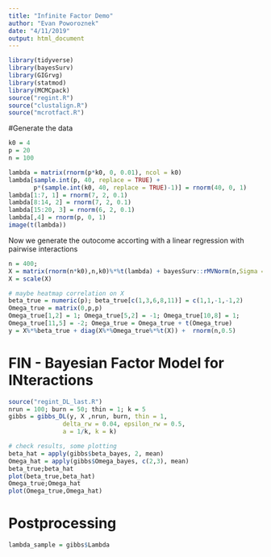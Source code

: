 ```yaml
---
title: "Infinite Factor Demo"
author: "Evan Poworoznek"
date: "4/11/2019"
output: html_document
---
```


```r
library(tidyverse)
library(bayesSurv)
library(GIGrvg)
library(statmod)
library(MCMCpack)
source("regint.R")
source("clustalign.R")
source("mcrotfact.R")
```

#Generate the data

```r
k0 = 4
p = 20
n = 100

lambda = matrix(rnorm(p*k0, 0, 0.01), ncol = k0)
lambda[sample.int(p, 40, replace = TRUE) +
       p*(sample.int(k0, 40, replace = TRUE)-1)] = rnorm(40, 0, 1)
lambda[1:7, 1] = rnorm(7, 2, 0.1)
lambda[8:14, 2] = rnorm(7, 2, 0.1)
lambda[15:20, 3] = rnorm(6, 2, 0.1)
lambda[,4] = rnorm(p, 0, 1)
image(t(lambda))
```

Now we generate the outocome accorting with a linear regression with pairwise interactions

```r
n = 400;
X = matrix(rnorm(n*k0),n,k0)%*%t(lambda) + bayesSurv::rMVNorm(n,Sigma = diag(p))
X = scale(X)

# maybe heatmap correlation on X
beta_true = numeric(p); beta_true[c(1,3,6,8,11)] = c(1,1,-1,-1,2)
Omega_true = matrix(0,p,p)
Omega_true[1,2] = 1; Omega_true[5,2] = -1; Omega_true[10,8] = 1; 
Omega_true[11,5] = -2; Omega_true = Omega_true + t(Omega_true)
y = X%*%beta_true + diag(X%*%Omega_true%*%t(X)) +  rnorm(n,0.5)
```


# FIN - Bayesian Factor Model for INteractions

\begin{align}
& y_i = \eta_i^T \omega + \eta_i^T \Omega \eta_i +\epsilon_{y,i},  \quad \epsilon_{y,i} \sim N(0,\sigma^2) \nonumber  \\ 
& X_i = \Lambda \eta_i+ \epsilon_i,   \quad  \epsilon_i \sim N_p(0,\Psi) \\
& \eta_i \sim N_k(0,I) \nonumber
\end{align}


```r
source("regint_DL_last.R")
nrun = 100; burn = 50; thin = 1; k = 5
gibbs = gibbs_DL(y, X ,nrun, burn, thin = 1, 
               delta_rw = 0.04, epsilon_rw = 0.5,
               a = 1/k, k = k)

```

```r
# check results, some plotting
beta_hat = apply(gibbs$beta_bayes, 2, mean)
Omega_hat = apply(gibbs$Omega_bayes, c(2,3), mean)
beta_true;beta_hat
plot(beta_true,beta_hat)
Omega_true;Omega_hat
plot(Omega_true,Omega_hat)
```


# Postprocessing

```r
lambda_sample = gibbs$Lambda
```
